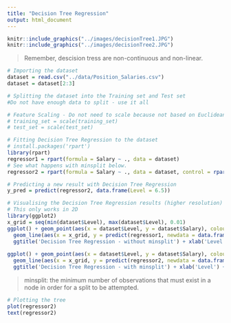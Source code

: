 ```yaml
---
title: "Decision Tree Regression"
output: html_document
---
```


```r
knitr::include_graphics("../images/decisionTree1.JPG")
knitr::include_graphics("../images/decisionTree2.JPG")
```

> Remember, descision tress are non-continuous and non-linear.

```r
# Importing the dataset
dataset = read.csv("../data/Position_Salaries.csv")
dataset = dataset[2:3]

# Splitting the dataset into the Training set and Test set
#Do not have enough data to split - use it all

# Feature Scaling - Do not need to scale because not based on Euclidean distances
# training_set = scale(training_set)
# test_set = scale(test_set)

# Fitting Decision Tree Regression to the dataset
# install.packages('rpart')
library(rpart)
regressor1 = rpart(formula = Salary ~ ., data = dataset)
# See what happens with minsplit below.
regressor2 = rpart(formula = Salary ~ ., data = dataset, control = rpart.control(minsplit = 1))

# Predicting a new result with Decision Tree Regression
y_pred = predict(regressor2, data.frame(Level = 6.5))

# Visualising the Decision Tree Regression results (higher resolution)
# This only works in 2D
library(ggplot2)
x_grid = seq(min(dataset$Level), max(dataset$Level), 0.01)
ggplot() + geom_point(aes(x = dataset$Level, y = dataset$Salary), colour = 'red') +
  geom_line(aes(x = x_grid, y = predict(regressor1, newdata = data.frame(Level = x_grid))), colour = 'blue') +
  ggtitle('Decision Tree Regression - without minsplit') + xlab('Level') + ylab('Salary')
  
ggplot() + geom_point(aes(x = dataset$Level, y = dataset$Salary), colour = 'red') +
  geom_line(aes(x = x_grid, y = predict(regressor2, newdata = data.frame(Level = x_grid))), colour = 'blue') +
  ggtitle('Decision Tree Regression - with minsplit') + xlab('Level') + ylab('Salary')
```

> minsplit:  the minimum number of observations that must exist in a node in order for a split to be attempted.

```r
# Plotting the tree
plot(regressor2)
text(regressor2)
```

